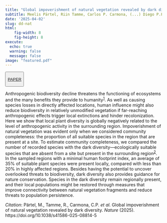 ```yaml
---
title: "Global impoverishment of natural vegetation revealed by dark diversity"
subtitle: Meelis Pärtel, Riin Tamme, Carlos P. Carmona, (...) Diego P.F. Trindade, (...) Martin Zobel.
date: '2025-04-02'
slug: dd-nat
html:
    fig-width: 8
    fig-height: 8
execute:
  echo: true
  warning: false
  message: false
image: "featured.pdf"
---
```


::: {style="text-align: left"}
<button type="button" class="btn btn-outline-success">

<a href="https://www.nature.com/articles/s41586-025-08814-5">PAPER</a>

</button>
:::

::: column-body-outset
Anthropogenic biodiversity decline threatens the functioning of ecosystems and the many benefits they provide to humanity^[1](https://www.nature.com/articles/s41586-025-08814-5#ref-CR1 "Ceballos, G. et al. Accelerated modern human-induced species losses: entering the sixth mass extinction. Sci. Adv. 1, e1400253 (2015).")^. As well as causing species losses in directly affected locations, human influence might also reduce biodiversity in relatively unmodified vegetation if far-reaching anthropogenic effects trigger local extinctions and hinder recolonization. Here we show that local plant diversity is globally negatively related to the level of anthropogenic activity in the surrounding region. Impoverishment of natural vegetation was evident only when we considered community completeness: the proportion of all suitable species in the region that are present at a site. To estimate community completeness, we compared the number of recorded species with the dark diversity—ecologically suitable species that are absent from a site but present in the surrounding region^[2](https://www.nature.com/articles/s41586-025-08814-5#ref-CR2 "Pärtel, M., Szava-Kovats, R. & Zobel, M. Dark diversity: shedding light on absent species. Trends Ecol. Evol. 26, 124–128 (2011).")^. In the sampled regions with a minimal human footprint index, an average of 35% of suitable plant species were present locally, compared with less than 20% in highly affected regions. Besides having the potential to uncover overlooked threats to biodiversity, dark diversity also provides guidance for nature conservation. Species in the dark diversity remain regionally present, and their local populations might be restored through measures that improve connectivity between natural vegetation fragments and reduce threats to population persistence.
:::

*Citation*: Pärtel, M., Tamme, R., Carmona, C.P. *et al.* Global impoverishment of natural vegetation revealed by dark diversity. *Nature* (2025). https://doi.org/10.1038/s41586-025-08814-5

